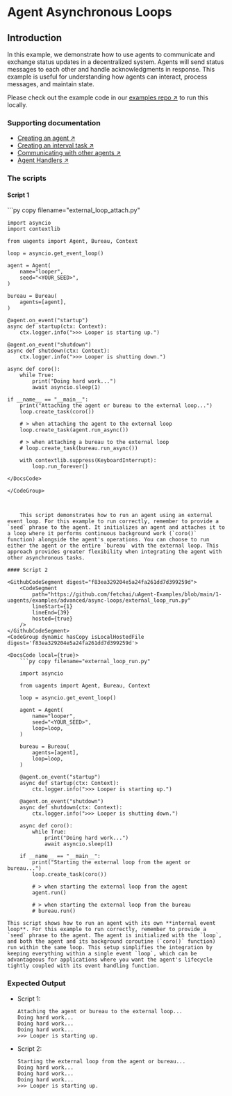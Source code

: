 
# Agent Asynchronous Loops

## Introduction

In this example, we demonstrate how to use agents to communicate and exchange status updates in a decentralized system. Agents will send status messages to each other and handle acknowledgments in response. This example is useful for understanding how agents can interact, process messages, and maintain state.

Please check out the example code in our [examples repo ↗️](https://github.com/fetchai/uAgent-Examples/tree/main/1-uagents/docs_examples/advanced/async-loops) to run this locally.

### Supporting documentation

- [Creating an agent ↗️](/guides/agents/create-a-uagent)
- [Creating an interval task ↗️](/guides/agents/interval-task)
- [Communicating with other agents ↗️](/guides/agents/communicating-with-other-agents)
- [Agent Handlers ↗️](/guides/agents/intermediate/handlers)

### The scripts

#### Script 1

<GithubCodeSegment digest="6f7e6def9faac6be82d2605dc7ceb7d2">
    <CodeSegment
        path="https://github.com/fetchai/uAgent-Examples/blob/main/1-uagents/examples/advanced/async-loops/external_loop_attach.py"
        lineStart={1}
        lineEnd={41}
        hosted={true}
    />
</GithubCodeSegment>
<CodeGroup dynamic hasCopy isLocalHostedFile digest='6f7e6def9faac6be82d2605dc7ceb7d2'>

<DocsCode local={true}>
	```py copy filename="external_loop_attach.py"

	import asyncio
	import contextlib
	 
	from uagents import Agent, Bureau, Context
	 
	loop = asyncio.get_event_loop()
	 
	agent = Agent(
	    name="looper",
	    seed="<YOUR_SEED>",
	)
	 
	bureau = Bureau(
	    agents=[agent],
	)
	 
	@agent.on_event("startup")
	async def startup(ctx: Context):
	    ctx.logger.info(">>> Looper is starting up.")
	 
	@agent.on_event("shutdown")
	async def shutdown(ctx: Context):
	    ctx.logger.info(">>> Looper is shutting down.")
	 
	async def coro():
	    while True:
	        print("Doing hard work...")
	        await asyncio.sleep(1)
	 
	if __name__ == "__main__":
	    print("Attaching the agent or bureau to the external loop...")
	    loop.create_task(coro())
	 
	    # > when attaching the agent to the external loop
	    loop.create_task(agent.run_async())
	 
	    # > when attaching a bureau to the external loop
	    # loop.create_task(bureau.run_async())
	 
	    with contextlib.suppress(KeyboardInterrupt):
	        loop.run_forever()

```
</DocsCode>

</CodeGroup>



    This script demonstrates how to run an agent using an external event loop. For this example to run correctly, remember to provide a `seed` phrase to the agent. It initializes an agent and attaches it to a loop where it performs continuous background work (`coro()` function) alongside the agent's operations. You can choose to run either the agent or the entire `bureau` with the external loop. This approach provides greater flexibility when integrating the agent with other asynchronous tasks.

#### Script 2

<GithubCodeSegment digest="f83ea329204e5a24fa261dd7d399259d">
    <CodeSegment
        path="https://github.com/fetchai/uAgent-Examples/blob/main/1-uagents/examples/advanced/async-loops/external_loop_run.py"
        lineStart={1}
        lineEnd={39}
        hosted={true}
    />
</GithubCodeSegment>
<CodeGroup dynamic hasCopy isLocalHostedFile digest='f83ea329204e5a24fa261dd7d399259d'>

<DocsCode local={true}>
	```py copy filename="external_loop_run.py"

	import asyncio
	 
	from uagents import Agent, Bureau, Context
	 
	loop = asyncio.get_event_loop()
	 
	agent = Agent(
	    name="looper",
	    seed="<YOUR_SEED>",
	    loop=loop,
	)
	 
	bureau = Bureau(
	    agents=[agent],
	    loop=loop,
	)
	 
	@agent.on_event("startup")
	async def startup(ctx: Context):
	    ctx.logger.info(">>> Looper is starting up.")
	 
	@agent.on_event("shutdown")
	async def shutdown(ctx: Context):
	    ctx.logger.info(">>> Looper is shutting down.")
	 
	async def coro():
	    while True:
	        print("Doing hard work...")
	        await asyncio.sleep(1)
	 
	if __name__ == "__main__":
	    print("Starting the external loop from the agent or bureau...")
	    loop.create_task(coro())
	 
	    # > when starting the external loop from the agent
	    agent.run()
	 
	    # > when starting the external loop from the bureau
	    # bureau.run()

```
</DocsCode>

</CodeGroup>



    This script shows how to run an agent with its own **internal event loop**. For this example to run correctly, remember to provide a `seed` phrase to the agent. The agent is initialized with the `loop`, and both the agent and its background coroutine (`coro()` function) run within the same loop. This setup simplifies the integration by keeping everything within a single event `loop`, which can be advantageous for applications where you want the agent's lifecycle tightly coupled with its event handling function.

### Expected Output

- Script 1:

    ```
    Attaching the agent or bureau to the external loop...
    Doing hard work...
    Doing hard work...
    Doing hard work...
    >>> Looper is starting up.
    ```

- Script 2:

    ```
    Starting the external loop from the agent or bureau...
    Doing hard work...
    Doing hard work...
    Doing hard work...
    >>> Looper is starting up.
    ```
